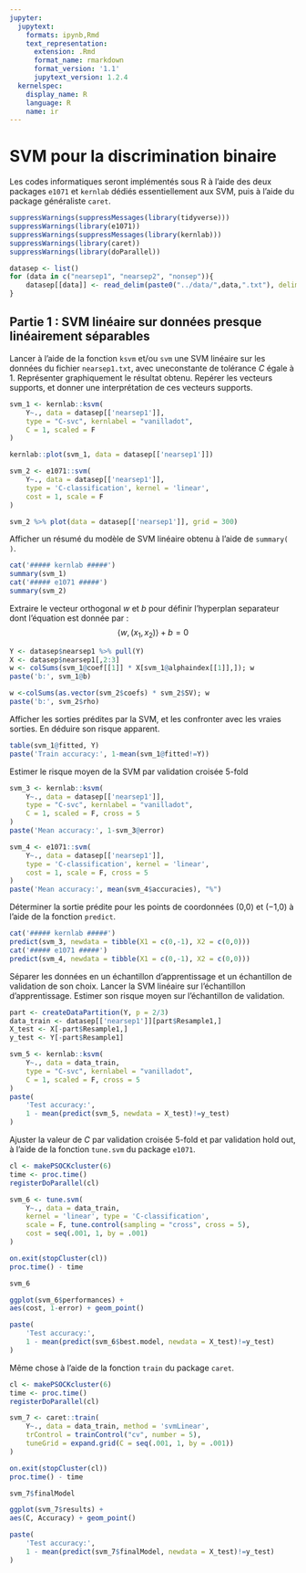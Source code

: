 ```yaml
---
jupyter:
  jupytext:
    formats: ipynb,Rmd
    text_representation:
      extension: .Rmd
      format_name: rmarkdown
      format_version: '1.1'
      jupytext_version: 1.2.4
  kernelspec:
    display_name: R
    language: R
    name: ir
---
```


# SVM pour la discrimination binaire
Les codes informatiques seront implémentés sous R à l’aide des deux packages `e1071` et `kernlab` dédiés essentiellement aux SVM, puis à l’aide du package généraliste `caret`.

```r
suppressWarnings(suppressMessages(library(tidyverse)))
suppressWarnings(library(e1071))
suppressWarnings(suppressMessages(library(kernlab)))
suppressWarnings(library(caret))
suppressWarnings(library(doParallel))
```

```r
datasep <- list()
for (data in c("nearsep1", "nearsep2", "nonsep")){
    datasep[[data]] <- read_delim(paste0("../data/",data,".txt"), delim = ";", col_types = "_fdd")
}
```

## Partie 1 : SVM linéaire sur données presque linéairement séparables
Lancer à l’aide de la fonction `ksvm` et/ou `svm` une SVM linéaire sur les données du fichier `nearsep1.txt`, avec uneconstante de tolérance $C$ égale à 1. Représenter graphiquement le résultat obtenu. Repérer les vecteurs supports, et donner une interprétation de ces vecteurs supports.

```r
svm_1 <- kernlab::ksvm(
    Y~., data = datasep[['nearsep1']],
    type = "C-svc", kernlabel = "vanilladot",
    C = 1, scaled = F
)

kernlab::plot(svm_1, data = datasep[['nearsep1']])
```

```r
svm_2 <- e1071::svm(
    Y~., data = datasep[['nearsep1']],
    type = 'C-classification', kernel = 'linear',
    cost = 1, scale = F
)

svm_2 %>% plot(data = datasep[['nearsep1']], grid = 300)
```

Afficher un résumé du modèle de SVM linéaire obtenu à l’aide de `summary( )`.

```r
cat('##### kernlab #####')
summary(svm_1)
cat('##### e1071 #####')
summary(svm_2)
```

Extraire le vecteur orthogonal $w$ et $b$ pour définir l’hyperplan separateur dont l’équation est donnée par : $$\langle w, (x_1, x_2)\rangle + b = 0$$

```r
Y <- datasep$nearsep1 %>% pull(Y)
X <- datasep$nearsep1[,2:3]
w <- colSums(svm_1@coef[[1]] * X[svm_1@alphaindex[[1]],]); w
paste('b:', svm_1@b)
```

```r
w <-colSums(as.vector(svm_2$coefs) * svm_2$SV); w
paste('b:', svm_2$rho)
```

Afficher les sorties prédites par la SVM, et les confronter avec les vraies sorties. En déduire son risque apparent.

```r
table(svm_1@fitted, Y)
paste('Train accuracy:', 1-mean(svm_1@fitted!=Y))
```

Estimer le risque moyen de la SVM par validation croisée 5-fold

```r
svm_3 <- kernlab::ksvm(
    Y~., data = datasep[['nearsep1']],
    type = "C-svc", kernlabel = "vanilladot",
    C = 1, scaled = F, cross = 5
)
paste('Mean accuracy:', 1-svm_3@error)
```

```r
svm_4 <- e1071::svm(
    Y~., data = datasep[['nearsep1']],
    type = 'C-classification', kernel = 'linear',
    cost = 1, scale = F, cross = 5
)
paste('Mean accuracy:', mean(svm_4$accuracies), "%")
```

Déterminer la sortie prédite pour les points de coordonnées (0,0) et (−1,0) à l’aide de la fonction `predict`.

```r
cat('##### kernlab #####')
predict(svm_3, newdata = tibble(X1 = c(0,-1), X2 = c(0,0)))
cat('##### e1071 #####')
predict(svm_4, newdata = tibble(X1 = c(0,-1), X2 = c(0,0)))
```

Séparer les données en un échantillon d’apprentissage et un échantillon de validation de son choix. Lancer la SVM linéaire sur l’échantillon d’apprentissage. Estimer son risque moyen sur l’échantillon de validation.

```r
part <- createDataPartition(Y, p = 2/3)
data_train <- datasep[['nearsep1']][part$Resample1,]
X_test <- X[-part$Resample1,]
y_test <- Y[-part$Resample1]

svm_5 <- kernlab::ksvm(
    Y~., data = data_train,
    type = "C-svc", kernlabel = "vanilladot",
    C = 1, scaled = F, cross = 5
)
paste(
    'Test accuracy:',
    1 - mean(predict(svm_5, newdata = X_test)!=y_test)
)
```

Ajuster la valeur de $C$ par validation croisée 5-fold et par validation hold out, à l’aide de la fonction `tune.svm` du package `e1071`.

```r
cl <- makePSOCKcluster(6)
time <- proc.time()
registerDoParallel(cl)

svm_6 <- tune.svm(
    Y~., data = data_train,
    kernel = 'linear', type = 'C-classification',
    scale = F, tune.control(sampling = "cross", cross = 5),
    cost = seq(.001, 1, by = .001)
)

on.exit(stopCluster(cl))
proc.time() - time

svm_6

ggplot(svm_6$performances) +
aes(cost, 1-error) + geom_point()

paste(
    'Test accuracy:',
    1 - mean(predict(svm_6$best.model, newdata = X_test)!=y_test)
)
```

Même chose à l’aide de la fonction `train` du package `caret`.

```r
cl <- makePSOCKcluster(6)
time <- proc.time()
registerDoParallel(cl)

svm_7 <- caret::train(
    Y~., data = data_train, method = 'svmLinear',
    trControl = trainControl("cv", number = 5),
    tuneGrid = expand.grid(C = seq(.001, 1, by = .001))
)

on.exit(stopCluster(cl))
proc.time() - time

svm_7$finalModel

ggplot(svm_7$results) +
aes(C, Accuracy) + geom_point()

paste(
    'Test accuracy:',
    1 - mean(predict(svm_7$finalModel, newdata = X_test)!=y_test)
)
```
